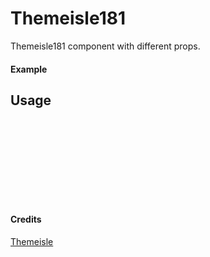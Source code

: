 
<Meta of={Themeisle181} title="Themeisle/Themeisle181" />

# Themeisle181

Themeisle181 component with different props.

#### Example

<Canvas of={Themeisle181.Primary} />

## Usage

```ts
import { Themeisle181 } from "yadl-ui";

const Example = () => {
  return (
      <Themeisle181 />
  );
};

export default Example;
```

#### Credits
[Themeisle](https://themeisle.com/illustrations/)

